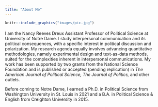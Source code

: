 ```yaml
---
title: "About Me"
---
```



```r
knitr::include_graphics("images/pic.jpg")
```

<p style="font-size: 18px;">
I am the Nancy Reeves Dreux Assistant Professor of Political Science at University of Notre Dame. I study interpersonal
communication and its political consequences, with a specific interest in political discussion and polarization. My research agenda equally involves advancing quantitative methodologies, namely experimental design and
text-as-data methods, suited for the complexities inherent in interpersonal communications. My work has been supported by two grants from the National Science Foundation and is published or accepted (pending replication) in *The American Journal of Political Science,* *The Journal of Politics,* and other outlets.

Before coming to Notre Dame, I earned a Ph.D. in Political Science from Washington University in St. Louis in 2021 and a B.A. in Political Science & English from Creighton University in 2015.
</p>


